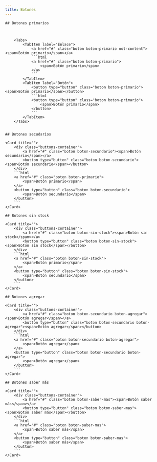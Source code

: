 ```yaml
---
title: Botones
---
```



<div class="buttons">



    ## Botones primarios
    

        
        <Tabs>
            <TabItem label="Enlace">
                <a href="#" class="boton boton-primario not-content"><span>Botón primario</span></a>
                ```html
                <a href="#" class="boton boton-primario">
                    <span>Botón primario</span>
                </a>
                ```
            </TabItem>
            <TabItem label="Botón">
                <button type="button" class="boton boton-primario"><span>Botón primario</span></button>
                ```html
                <button type="button" class="boton boton-primario">
                    <span>Botón primario</span>
                </button>
                ```
            </TabItem>
        </Tabs>
    

    ## Botones secudarios

    <Card title="">
        <div class="buttons-container">
            <a href="#" class="boton boton-secundario"><span>Botón secundario</span></a>
            <button type="button" class="boton boton-secundario"><span>Botón secundario</span></button>
        </div>
        ```html
        <a href="#" class="boton boton-primario">
            <span>Botón primario</span>
        </a>
        <button type="button" class="boton boton-secundario">
            <span>Botón secundario</span>
        </button>
        ```
    </Card>

    ## Botones sin stock

    <Card title="">
        <div class="buttons-container">
            <a href="#" class="boton boton-sin-stock"><span>Botón sin stock</span></a>
            <button type="button" class="boton boton-sin-stock"><span>Botón sin stock</span></button>
        </div>
        ```html
        <a href="#" class="boton boton-sin-stock">
            <span>Botón primario</span>
        </a>
        <button type="button" class="boton boton-sin-stock">
            <span>Botón secundario</span>
        </button>
        ```
    </Card>

    ## Botones agregar 

    <Card title="">
        <div class="buttons-container">
            <a href="#" class="boton boton-secundario boton-agregar"><span>Botón agregar</span></a>
            <button type="button" class="boton boton-secundario boton-agregar"><span>Botón agregar</span></button>
        </div>
        ```html
        <a href="#" class="boton boton-secundario boton-agregar">
            <span>Botón agregar</span>
        </a>
        <button type="button" class="boton boton-secundario boton-agregar">
            <span>Botón agregar</span>
        </button>
        ```
    </Card>

    ## Botones saber más

    <Card title="">
        <div class="buttons-container">
            <a href="#" class="boton boton-saber-mas"><span>Botón saber más</span></a>
            <button type="button" class="boton boton-saber-mas"><span>Botón saber más</span></button>
        </div>
        ```html
        <a href="#" class="boton boton-saber-mas">
            <span>Botón saber más</span>
        </a>
        <button type="button" class="boton boton-saber-mas">
            <span>Botón saber más</span>
        </button>
        ```
    </Card>
</div>
